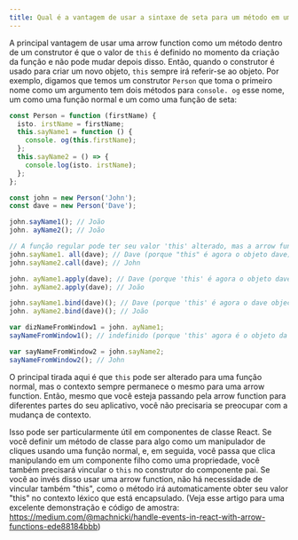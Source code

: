 ```yaml
---
title: Qual é a vantagem de usar a sintaxe de seta para um método em um constructor?
---
```


A principal vantagem de usar uma arrow function como um método dentro de um construtor é que o valor de `this` é definido no momento da criação da função e não pode mudar depois disso. Então, quando o construtor é usado para criar um novo objeto, `this` sempre irá referir-se ao objeto. Por exemplo, digamos que temos um construtor `Person` que toma o primeiro nome como um argumento tem dois métodos para `console. og` esse nome, um como uma função normal e um como uma função de seta:

```js
const Person = function (firstName) {
  isto. irstName = firstName;
  this.sayName1 = function () {
    console. og(this.firstName);
  };
  this.sayName2 = () => {
    console.log(isto. irstName);
  };
};

const john = new Person('John');
const dave = new Person('Dave');

john.sayName1(); // João
john. ayName2(); // João

// A função regular pode ter seu valor 'this' alterado, mas a arrow function não pode
john.sayName1. all(dave); // Dave (porque "this" é agora o objeto dave)
john.sayName2.call(dave); // John

john. ayName1.apply(dave); // Dave (porque 'this' é agora o objeto dave)
john. ayName2.apply(dave); // João

john.sayName1.bind(dave)(); // Dave (porque 'this' é agora o dave object)
john. ayName2.bind(dave)(); // João

var dizNameFromWindow1 = john. ayName1;
sayNameFromWindow1(); // indefinido (porque 'this' agora é o objeto da janela)

var sayNameFromWindow2 = john.sayName2;
sayNameFromWindow2(); // John
```

O principal tirada aqui é que `this` pode ser alterado para uma função normal, mas o contexto sempre permanece o mesmo para uma arrow function. Então, mesmo que você esteja passando pela arrow function para diferentes partes do seu aplicativo, você não precisaria se preocupar com a mudança de contexto.

Isso pode ser particularmente útil em componentes de classe React. Se você definir um método de classe para algo como um manipulador de cliques usando uma função normal, e, em seguida, você passa que clica manipulando em um componente filho como uma propriedade, você também precisará vincular o `this` no construtor do componente pai. Se você ao invés disso usar uma arrow function, não há necessidade de vincular também "this", como o método irá automaticamente obter seu valor "this" no contexto léxico que está encapsulado. (Veja esse artigo para uma excelente demonstração e código de amostra: https://medium.com/@machnicki/handle-events-in-react-with-arrow-functions-ede88184bbb)
